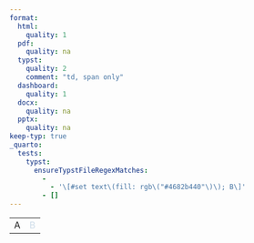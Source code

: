 ```yaml
---
format:
  html:
    quality: 1
  pdf:
    quality: na
  typst:
    quality: 2
    comment: "td, span only"
  dashboard:
    quality: 1
  docx:
    quality: na
  pptx:
    quality: na
keep-typ: true
_quarto:
  tests:
    typst:
      ensureTypstFileRegexMatches:
        -
          - '\[#set text\(fill: rgb\("#4682b440"\)\); B\]'
        - []
---
```


```{=html}
<table>
    <tr><td>A</td><td style="color: #4682b480; opacity: 0.5">B</td></tr>
</table>
```

